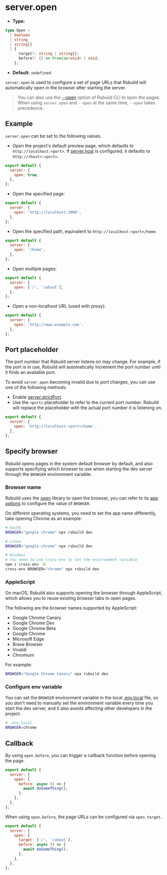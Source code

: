 # server.open

- **Type:**

```ts
type Open =
  | boolean
  | string
  | string[]
  | {
      target?: string | string[];
      before?: () => Promise<void> | void;
    };
```

- **Default:** `undefined`

`server.open` is used to configure a set of page URLs that Rsbuild will automatically open in the browser after starting the server.

> You can also use the [--open](/guide/basic/cli#opening-page) option of Rsbuild CLI to open the pages. When using `server.open` and `--open` at the same time, `--open` takes precedence.

## Example

`server.open` can be set to the following values.

- Open the project's default preview page, which defaults to `http://localhost:<port>`. If [server.host](/config/server/host) is configured, it defaults to `http://<host>:<port>`.

```js
export default {
  server: {
    open: true,
  },
};
```

- Open the specified page:

```js
export default {
  server: {
    open: 'http://localhost:3000',
  },
};
```

- Open the specified path, equivalent to `http://localhost:<port>/home`:

```js
export default {
  server: {
    open: '/home',
  },
};
```

- Open multiple pages:

```js
export default {
  server: {
    open: ['/', '/about'],
  },
};
```

- Open a non-localhost URL (used with proxy):

```js
export default {
  server: {
    open: 'http://www.example.com',
  },
};
```

## Port placeholder

The port number that Rsbuild server listens on may change. For example, if the port is in use, Rsbuild will automatically increment the port number until it finds an available port.

To avoid `server.open` becoming invalid due to port changes, you can use one of the following methods:

- Enable [server.strictPort](/config/server/strict-port).
- Use the `<port>` placeholder to refer to the current port number. Rsbuild will replace the placeholder with the actual port number it is listening on.

```js
export default {
  server: {
    open: 'http://localhost:<port>/home',
  },
};
```

## Specify browser

Rsbuild opens pages in the system default browser by default, and also supports specifying which browser to use when starting the dev server through the `BROWSER` environment variable.

### Browser name

Rsbuild uses the [open](https://github.com/sindresorhus/open) library to open the browser, you can refer to its [app options](https://github.com/sindresorhus/open?tab=readme-ov-file#app) to configure the value of `BROWSER`.

On different operating systems, you need to set the app name differently, take opening Chrome as an example:

```bash
# macOS
BROWSER="google chrome" npx rsbuild dev

# Linux
BROWSER="google-chrome" npx rsbuild dev

# Windows
# You need to use cross-env to set the environment variable
npm i cross-env -D
cross-env BROWSER="chrome" npx rsbuild dev
```

### AppleScript

On macOS, Rsbuild also supports opening the browser through AppleScript, which allows you to reuse existing browser tabs to open pages.

The following are the browser names supported by AppleScript:

- Google Chrome Canary
- Google Chrome Dev
- Google Chrome Beta
- Google Chrome
- Microsoft Edge
- Brave Browser
- Vivaldi
- Chromium

For example:

```bash
BROWSER="Google Chrome Canary" npx rsbuild dev
```

### Configure env variable

You can set the `BROWSER` environment variable in the local [.env.local](/guide/advanced/env-vars#env-file) file, so you don't need to manually set the environment variable every time you start the dev server, and it also avoids affecting other developers in the project.

```bash
# .env.local
BROWSER=chrome
```

## Callback

By using `open.before`, you can trigger a callback function before opening the page.

```js
export default {
  server: {
    open: {
      before: async () => {
        await doSomeThing();
      },
    },
  },
};
```

When using `open.before`, the page URLs can be configured via `open.target`.

```js
export default {
  server: {
    open: {
      target: ['/', '/about'],
      before: async () => {
        await doSomeThing();
      },
    },
  },
};
```

